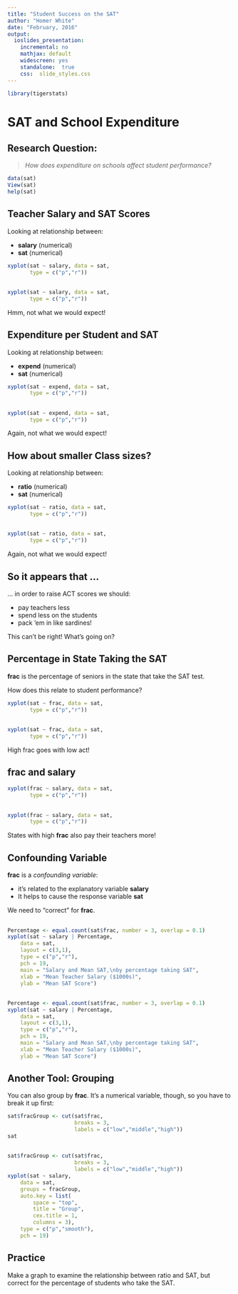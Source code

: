 ---
title: "Student Success on the SAT"
author: "Homer White"
date: "February, 2016"
output:
  ioslides_presentation:
    incremental: no
    mathjax: default
    widescreen: yes
    standalone:  true
    css:  slide_styles.css
---


```{r include=FALSE}
library(tigerstats)
```

# SAT and School Expenditure

## Research Question:

>*How does expenditure on schools affect student performance?*

```{r eval = FALSE}
data(sat)
View(sat)
help(sat)
```


## Teacher Salary and SAT Scores

Looking at relationship between:

* **salary** (numerical)
* **sat** (numerical)

```{r eval = FALSE}
xyplot(sat ~ salary, data = sat,
       type = c("p","r"))
```

##

```{r echo = FALSE}
xyplot(sat ~ salary, data = sat,
       type = c("p","r"))
```

Hmm, not what we would expect!

## Expenditure per Student and SAT


Looking at relationship between:

* **expend** (numerical)
* **sat** (numerical)

```{r eval = FALSE}
xyplot(sat ~ expend, data = sat,
       type = c("p","r"))
```

##

```{r echo = FALSE}
xyplot(sat ~ expend, data = sat,
       type = c("p","r"))
```

Again, not what we would expect!

## How about smaller Class sizes?

Looking at relationship between:

* **ratio** (numerical)
* **sat** (numerical)

```{r eval = FALSE}
xyplot(sat ~ ratio, data = sat,
       type = c("p","r"))
```

##

```{r echo = FALSE}
xyplot(sat ~ ratio, data = sat,
       type = c("p","r"))
```

Again, not what we would expect!

## So it appears that ...

... in order to raise ACT scores we should:

* pay teachers less
* spend less on the students
* pack 'em in like sardines!

This can't be right!  What's going on?

## Percentage in State Taking the SAT

**frac** is the percentage of seniors in the state that take the SAT test.

How does this relate to student performance?

```{r eval = FALSE}
xyplot(sat ~ frac, data = sat,
       type = c("p","r"))
```

##

```{r echo = FALSE}
xyplot(sat ~ frac, data = sat,
       type = c("p","r"))
```

High frac goes with low act!

## frac and salary

```{r eval = FALSE}
xyplot(frac ~ salary, data = sat,
       type = c("p","r"))
```

##

```{r echo = FALSE}
xyplot(frac ~ salary, data = sat,
       type = c("p","r"))
```

States with high **frac** also pay their teachers more!

## Confounding Variable

**frac** is a *confounding variable*:

* it's related to the explanatory variable **salary**
* It helps to cause the response variable **sat**

We need to "correct" for **frac**.

##

```{r eval = FALSE}
Percentage <- equal.count(sat$frac, number = 3, overlap = 0.1)
xyplot(sat ~ salary | Percentage,
	data = sat,
	layout = c(3,1),
	type = c("p","r"),
	pch = 19,
	main = "Salary and Mean SAT,\nby percentage taking SAT",
	xlab = "Mean Teacher Salary ($1000s)",
	ylab = "Mean SAT Score")
```

##

```{r echo = FALSE}
Percentage <- equal.count(sat$frac, number = 3, overlap = 0.1)
xyplot(sat ~ salary | Percentage,
	data = sat,
	layout = c(3,1),
	type = c("p","r"),
	pch = 19,
	main = "Salary and Mean SAT,\nby percentage taking SAT",
	xlab = "Mean Teacher Salary ($1000s)",
	ylab = "Mean SAT Score")
```

## Another Tool:  Grouping

You can also group by **frac**.  It's a numerical variable, though, so you have to break it up first:

```{r eval = FALSE}
sat$fracGroup <- cut(sat$frac, 
                     breaks = 3, 
                     labels = c("low","middle","high"))
sat
```


##

```{r echo = FALSE}
sat$fracGroup <- cut(sat$frac, 
                     breaks = 3, 
                     labels = c("low","middle","high"))
xyplot(sat ~ salary,
	data = sat,
	groups = fracGroup,
	auto.key = list(
		space = "top",
		title = "Group",
		cex.title = 1,
		columns = 3),
	type = c("p","smooth"),
	pch = 19)
```



## Practice { .practice }

Make a graph to examine the relationship between ratio and SAT, but correct for the percentage of students who take the SAT.






